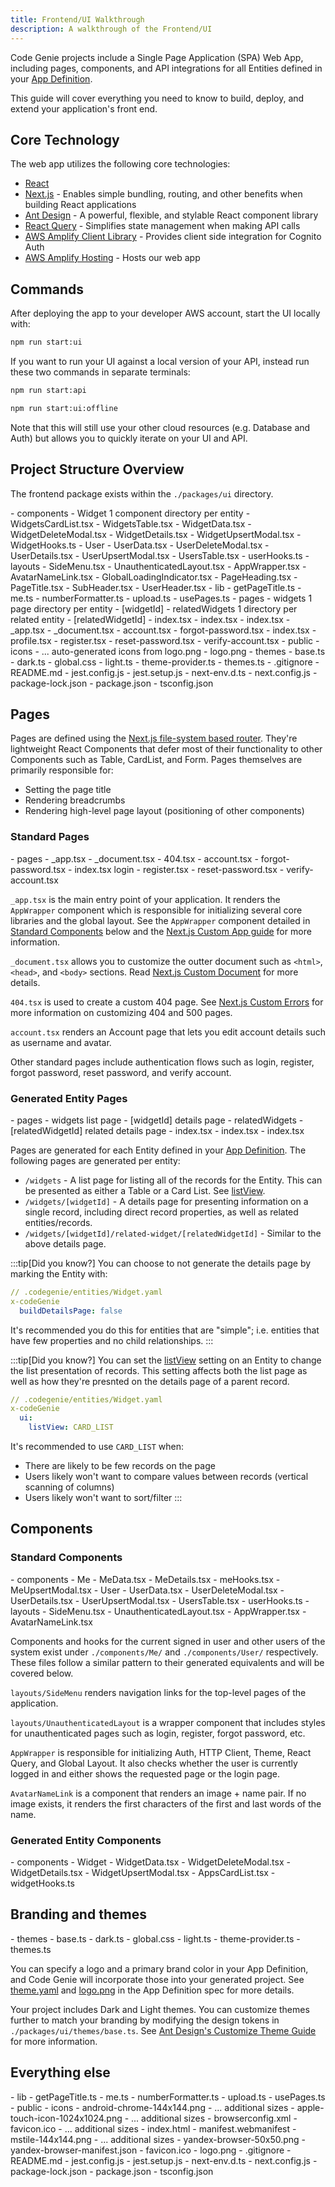 ```yaml
---
title: Frontend/UI Walkthrough
description: A walkthrough of the Frontend/UI
---
```


Code Genie projects include a Single Page Application (SPA) Web App, including pages, components, and API integrations for all Entities defined in your [App Definition](../spec/app-definition).

This guide will cover everything you need to know to build, deploy, and extend your application's front end.

## Core Technology

The web app utilizes the following core technologies:

- [React](https://react.dev/)
- [Next.js](https://nextjs.org/) - Enables simple bundling, routing, and other benefits when building React applications
- [Ant Design](https://ant.design/) - A powerful, flexible, and stylable React component library
- [React Query](https://tanstack.com/query/v3/) - Simplifies state management when making API calls
- [AWS Amplify Client Library](https://aws-amplify.github.io/amplify-js/api/index.html) - Provides client side integration for Cognito Auth
- [AWS Amplify Hosting](https://aws.amazon.com/amplify/hosting/) - Hosts our web app

## Commands

After deploying the app to your developer AWS account, start the UI locally with:

```sh
npm run start:ui
```

If you want to run your UI against a local version of your API, instead run these two commands in separate terminals:

```sh
npm run start:api
```

```sh
npm run start:ui:offline
```

Note that this will still use your other cloud resources (e.g. Database and Auth) but allows you to quickly iterate on your UI and API.

## Project Structure Overview

The frontend package exists within the `./packages/ui` directory.


<FileTree>
- components
  - Widget 1 component directory per entity
    - WidgetsCardList.tsx
    - WidgetsTable.tsx
    - WidgetData.tsx
    - WidgetDeleteModal.tsx
    - WidgetDetails.tsx
    - WidgetUpsertModal.tsx
    - WidgetHooks.ts
  - User
    - UserData.tsx
    - UserDeleteModal.tsx
    - UserDetails.tsx
    - UserUpsertModal.tsx
    - UsersTable.tsx
    - userHooks.ts
  - layouts
    - SideMenu.tsx
    - UnauthenticatedLayout.tsx
  - AppWrapper.tsx
  - AvatarNameLink.tsx
  - GlobalLoadingIndicator.tsx
  - PageHeading.tsx
  - PageTitle.tsx
  - SubHeader.tsx
  - UserHeader.tsx
- lib
  - getPageTitle.ts
  - me.ts
  - numberFormatter.ts
  - upload.ts
  - usePages.ts
- pages
  - widgets 1 page directory per entity
    - [widgetId]
      - relatedWidgets 1 directory per related entity
        - [relatedWidgetId]
            - index.tsx
      - index.tsx
    - index.tsx
  - _app.tsx
  - _document.tsx
  - account.tsx
  - forgot-password.tsx
  - index.tsx
  - profile.tsx
  - register.tsx
  - reset-password.tsx
  - verify-account.tsx
- public
  - icons
    - ... auto-generated icons from logo.png
  - logo.png
- themes
  - base.ts
  - dark.ts
  - global.css
  - light.ts
  - theme-provider.ts
  - themes.ts
- .gitignore
- README.md
- jest.config.js
- jest.setup.js
- next-env.d.ts
- next.config.js
- package-lock.json
- package.json
- tsconfig.json
</FileTree>

## Pages

Pages are defined using the [Next.js file-system based router](https://nextjs.org/docs/pages/building-your-application/routing). They're lightweight React Components that defer most of their functionality to other Components such as Table, CardList, and Form. Pages themselves are primarily responsible for:

- Setting the page title
- Rendering breadcrumbs
- Rendering high-level page layout (positioning of other components)

### Standard Pages

<FileTree>
- pages
  - _app.tsx
  - _document.tsx
  - 404.tsx
  - account.tsx
  - forgot-password.tsx
  - index.tsx login
  - register.tsx
  - reset-password.tsx
  - verify-account.tsx
</FileTree>

`_app.tsx` is the main entry point of your application. It renders the `AppWrapper` component which is responsible for initializing several core libraries and the global layout. See the `AppWrapper` component detailed in [Standard Components](#standard-components) below and the [Next.js Custom App guide](https://nextjs.org/docs/pages/building-your-application/routing/custom-app) for more information.

`_document.tsx` allows you to customize the outter document such as `<html>`, `<head>`, and `<body>` sections. Read [Next.js Custom Document](https://nextjs.org/docs/pages/building-your-application/routing/custom-document) for more details.

`404.tsx` is used to create a custom 404 page. See [Next.js Custom Errors](https://nextjs.org/docs/pages/building-your-application/routing/custom-error) for more information on customizing 404 and 500 pages.

`account.tsx` renders an Account page that lets you edit account details such as username and avatar.

Other standard pages include authentication flows such as login, register, forgot password, reset password, and verify account.

### Generated Entity Pages

<FileTree>
- pages
  - widgets list page
    - [widgetId] details page
      - relatedWidgets
        - [relatedWidgetId] related details page
            - index.tsx
      - index.tsx
    - index.tsx
</FileTree>

Pages are generated for each Entity defined in your [App Definition](../spec/app-definition). The following pages are generated per entity:

- `/widgets` - A list page for listing all of the records for the Entity. This can be presented as either a Table or a Card List. See [listView](../spec/app-definition#uilistview).
- `/widgets/[widgetId]` - A details page for presenting information on a single record, including direct record properties, as well as related entities/records.
- `/widgets/[widgetId]/related-widget/[relatedWidgetId]` - Similar to the above details page.

:::tip[Did you know?]
You can choose to not generate the details page by marking the Entity with:

```yaml
// .codegenie/entities/Widget.yaml
x-codeGenie
  buildDetailsPage: false
```

It's recommended you do this for entities that are "simple"; i.e. entities that have few properties and no child relationships.
:::

:::tip[Did you know?]
You can set the [listView](../spec/app-definition#uilistview) setting on an Entity to change the list presentation of records. This setting affects both the list page as well as how they're presnted on the details page of a parent record.

```yaml
// .codegenie/entities/Widget.yaml
x-codeGenie
  ui:
    listView: CARD_LIST
```

It's recommended to use `CARD_LIST` when:

- There are likely to be few records on the page
- Users likely won't want to compare values between records (vertical scanning of columns)
- Users likely won't want to sort/filter
:::

## Components

### Standard Components

<FileTree>
- components
  - Me
    - MeData.tsx
    - MeDetails.tsx
    - meHooks.tsx
    - MeUpsertModal.tsx
  - User
    - UserData.tsx
    - UserDeleteModal.tsx
    - UserDetails.tsx
    - UserUpsertModal.tsx
    - UsersTable.tsx
    - userHooks.ts
  - layouts
    - SideMenu.tsx
    - UnauthenticatedLayout.tsx
  - AppWrapper.tsx
  - AvatarNameLink.tsx
</FileTree>

Components and hooks for the current signed in user and other users of the system exist under `./components/Me/` and `./components/User/` respectively. These files follow a similar pattern to their generated equivalents and will be covered below.

`layouts/SideMenu` renders navigation links for the top-level pages of the application.

`layouts/UnauthenticatedLayout` is a wrapper component that includes styles for unauthenticated pages such as login, register, forgot password, etc.

`AppWrapper` is responsible for initializing Auth, HTTP Client, Theme, React Query, and Global Layout. It also checks whether the user is currently logged in and either shows the requested page or the login page.

`AvatarNameLink` is a component that renders an image + name pair. If no image exists, it renders the first characters of the first and last words of the name.

### Generated Entity Components

<FileTree>
- components
  - Widget
    - WidgetData.tsx
    - WidgetDeleteModal.tsx
    - WidgetDetails.tsx
    - WidgetUpsertModal.tsx
    - AppsCardList.tsx
    - widgetHooks.ts
</FileTree>

## Branding and themes

<FileTree>
- themes
  - base.ts
  - dark.ts
  - global.css
  - light.ts
  - theme-provider.ts
  - themes.ts
</FileTree>

You can specify a logo and a primary brand color in your App Definition, and Code Genie will incorporate those into your generated project. See [theme.yaml](../spec/app-definition#themeyaml) and [logo.png](../spec/app-definition#logopng) in the App Definition spec for more details.

Your project includes Dark and Light themes. You can customize themes further to match your branding by modifying the design tokens in `./packages/ui/themes/base.ts`. See [Ant Design's Customize Theme Guide](https://ant.design/docs/react/customize-theme) for more information.

## Everything else

<FileTree>
- lib
  - getPageTitle.ts
  - me.ts
  - numberFormatter.ts
  - upload.ts
  - usePages.ts
- public
  - icons
    - android-chrome-144x144.png
    - ... additional sizes
    - apple-touch-icon-1024x1024.png
    - ... additional sizes
    - browserconfig.xml
    - favicon.ico
    - ... additional sizes
    - index.html
    - manifest.webmanifest
    - mstile-144x144.png
    - ... additional sizes
    - yandex-browser-50x50.png
    - yandex-browser-manifest.json
  - favicon.ico
  - logo.png
- .gitignore
- README.md
- jest.config.js
- jest.setup.js
- next-env.d.ts
- next.config.js
- package-lock.json
- package.json
- tsconfig.json
</FileTree>